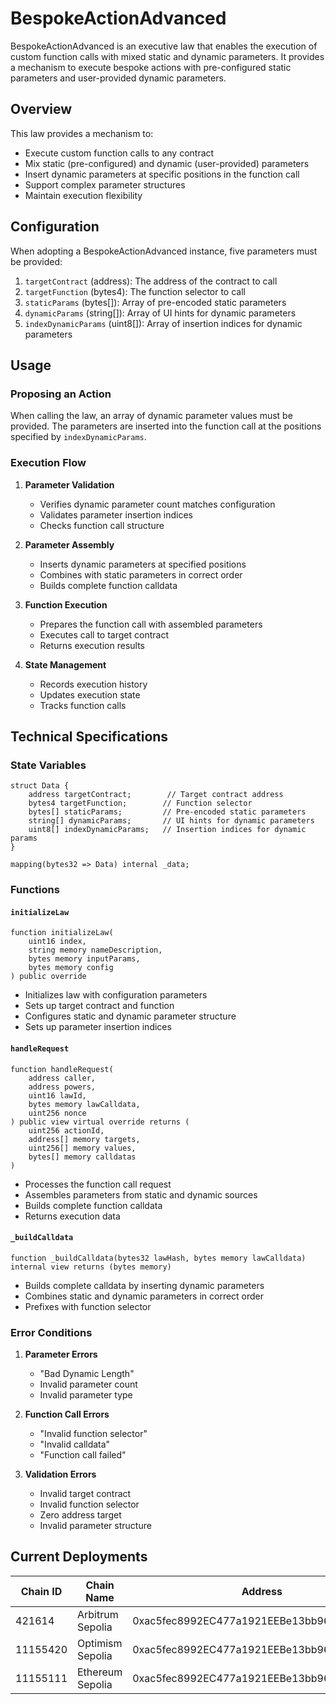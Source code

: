 # BespokeActionAdvanced

BespokeActionAdvanced is an executive law that enables the execution of custom function calls with mixed static and dynamic parameters. It provides a mechanism to execute bespoke actions with pre-configured static parameters and user-provided dynamic parameters.

## Overview

This law provides a mechanism to:
- Execute custom function calls to any contract
- Mix static (pre-configured) and dynamic (user-provided) parameters
- Insert dynamic parameters at specific positions in the function call
- Support complex parameter structures
- Maintain execution flexibility

## Configuration

When adopting a BespokeActionAdvanced instance, five parameters must be provided:

1. `targetContract` (address): The address of the contract to call
2. `targetFunction` (bytes4): The function selector to call
3. `staticParams` (bytes[]): Array of pre-encoded static parameters
4. `dynamicParams` (string[]): Array of UI hints for dynamic parameters
5. `indexDynamicParams` (uint8[]): Array of insertion indices for dynamic parameters

## Usage

### Proposing an Action

When calling the law, an array of dynamic parameter values must be provided. The parameters are inserted into the function call at the positions specified by `indexDynamicParams`.

### Execution Flow

1. **Parameter Validation**
   - Verifies dynamic parameter count matches configuration
   - Validates parameter insertion indices
   - Checks function call structure

2. **Parameter Assembly**
   - Inserts dynamic parameters at specified positions
   - Combines with static parameters in correct order
   - Builds complete function calldata

3. **Function Execution**
   - Prepares the function call with assembled parameters
   - Executes call to target contract
   - Returns execution results

4. **State Management**
   - Records execution history
   - Updates execution state
   - Tracks function calls

## Technical Specifications

### State Variables

```solidity
struct Data {
    address targetContract;        // Target contract address
    bytes4 targetFunction;        // Function selector
    bytes[] staticParams;         // Pre-encoded static parameters
    string[] dynamicParams;       // UI hints for dynamic parameters
    uint8[] indexDynamicParams;   // Insertion indices for dynamic params
}

mapping(bytes32 => Data) internal _data;
```

### Functions

#### `initializeLaw`
```solidity
function initializeLaw(
    uint16 index,
    string memory nameDescription,
    bytes memory inputParams,
    bytes memory config
) public override
```
- Initializes law with configuration parameters
- Sets up target contract and function
- Configures static and dynamic parameter structure
- Sets up parameter insertion indices

#### `handleRequest`
```solidity
function handleRequest(
    address caller,
    address powers,
    uint16 lawId,
    bytes memory lawCalldata,
    uint256 nonce
) public view virtual override returns (
    uint256 actionId,
    address[] memory targets,
    uint256[] memory values,
    bytes[] memory calldatas
)
```
- Processes the function call request
- Assembles parameters from static and dynamic sources
- Builds complete function calldata
- Returns execution data

#### `_buildCalldata`
```solidity
function _buildCalldata(bytes32 lawHash, bytes memory lawCalldata) internal view returns (bytes memory)
```
- Builds complete calldata by inserting dynamic parameters
- Combines static and dynamic parameters in correct order
- Prefixes with function selector

### Error Conditions

1. **Parameter Errors**
   - "Bad Dynamic Length"
   - Invalid parameter count
   - Invalid parameter type

2. **Function Call Errors**
   - "Invalid function selector"
   - "Invalid calldata"
   - "Function call failed"

3. **Validation Errors**
   - Invalid target contract
   - Invalid function selector
   - Zero address target
   - Invalid parameter structure

## Current Deployments

| Chain ID  | Chain Name         | Address                                      |
|-----------|-------------------|----------------------------------------------|
| 421614    | Arbitrum Sepolia  | 0xac5fec8992EC477a1921EEBe13bb962FDf41a197  |
| 11155420  | Optimism Sepolia  | 0xac5fec8992EC477a1921EEBe13bb962FDf41a197  |
| 11155111  | Ethereum Sepolia  | 0xac5fec8992EC477a1921EEBe13bb962FDf41a197  | 



